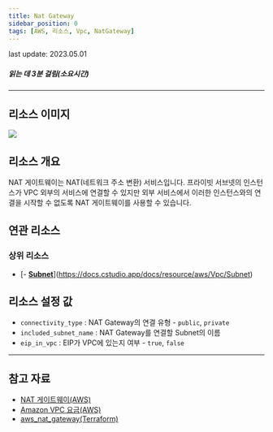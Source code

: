 ```yaml
---
title: Nat Gateway
sidebar_position: 0
tags: [AWS, 리소스, Vpc, NatGateway]
---
```



<span className="theme-doc-version-badge badge badge--secondary">
    last update: 2023.05.01
</span>

##### 읽는 데 3분 걸림(소요시간)

---

## 리소스 이미지

<img src={icon} />

## 리소스 개요

NAT 게이트웨이는 NAT(네트워크 주소 변환) 서비스입니다. 프라이빗 서브넷의 인스턴스가 VPC 외부의 서비스에 연결할 수 있지만 외부 서비스에서 이러한 인스턴스와의 연결을 시작할 수 없도록 NAT 게이트웨이를 사용할 수 있습니다.

## 연관 리소스

### 상위 리소스

-   [- [**Subnet**](https://docs.cstudio.app/docs/resource/azure/Network/Subnet)](https://docs.cstudio.app/docs/resource/aws/Vpc/Subnet)

## 리소스 설정 값

-   `connectivity_type` : NAT Gateway의 연결 유형 - `public`, `private`
-   `included_subnet_name` : NAT Gateway를 연결할 Subnet의 이름
-   `eip_in_vpc` : EIP가 VPC에 있는지 여부 - `true`, `false`

---

## 참고 자료

-   [NAT 게이트웨이(AWS)](https://docs.aws.amazon.com/ko_kr/vpc/latest/userguide/vpc-nat-gateway.html)
-   [Amazon VPC 요금(AWS)](https://aws.amazon.com/ko/vpc/pricing/)
-   [aws_nat_gateway(Terraform)](https://registry.terraform.io/providers/hashicorp/aws/latest/docs/resources/nat_gateway)
